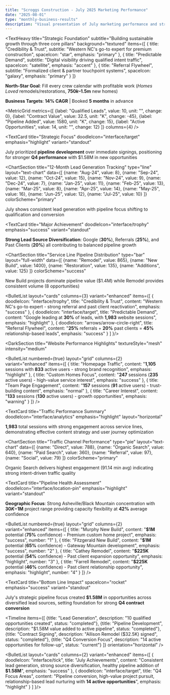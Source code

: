 ---
title: "Scroggs Construction - July 2025 Marketing Performance"
date: "2025-08-01"
type: "monthly-business-results"
description: "Visual presentation of July marketing performance and strategic insights"
---

<Hero 
  title="July 2025 Marketing Performance" 
  subtitle="Strategic Pipeline Development & Lead Generation"
  highlight="$1.58M"
  highlightLabel="Pipeline Value Added"
/>

<TextHeavy 
  title="Strategic Foundation"
  subtitle="Building sustainable growth through three core pillars"
  background="textured"
  items={[
    {
      title: "Credibility & Trust",
      subtitle: "Western NC's go-to expert for premium construction",
      spaceIcon: "star",
      emphasis: "primary"
    },
    {
      title: "Predictable Demand",
      subtitle: "Digital visibility driving qualified intent traffic",
      spaceIcon: "satellite", 
      emphasis: "accent"
    },
    {
      title: "Referral Flywheel",
      subtitle: "Formalized client & partner touchpoint systems",
      spaceIcon: "galaxy",
      emphasis: "primary"
    }
  ]}
>
**North-Star Goal**: Fill every crew calendar with profitable work (*Homes Loved* remodels/restorations, **$750k–$1.5m** new homes)

**Business Targets**: **14% CAGR** | Booked **5 months** in advance
</TextHeavy>

<MetricGrid 
  metrics={[
    {label: "Qualified Leads", value: 10, unit: "", change: 0},
    {label: "Contract Value", value: 32.5, unit: "K", change: -45},
    {label: "Pipeline Added", value: 1580, unit: "K", change: 15},
    {label: "Active Opportunities", value: 14, unit: "", change: 12}
  ]}
  columns={4}
/>

<TextCard 
  title="Strategic Focus" 
  doodleIcon="interface/target" 
  emphasis="highlight"
  variant="standout"
>
July prioritized **pipeline development** over immediate signings, positioning for stronger **Q4 performance** with $1.58M in new opportunities
</TextCard>

<ChartSection 
  title="12-Month Lead Generation Tracking"
  type="line"
  layout="text-chart"
  data={[
    {name: "Aug-24", value: 8},
    {name: "Sep-24", value: 12},
    {name: "Oct-24", value: 15},
    {name: "Nov-24", value: 9},
    {name: "Dec-24", value: 7},
    {name: "Jan-25", value: 11},
    {name: "Feb-25", value: 13},
    {name: "Mar-25", value: 8},
    {name: "Apr-25", value: 14},
    {name: "May-25", value: 16},
    {name: "Jun-25", value: 12},
    {name: "Jul-25", value: 10}
  ]}
  colorScheme="primary"
>
July shows consistent lead generation with pipeline focus shifting to qualification and conversion
</ChartSection>

<TextCard 
  title="Major Achievement" 
  doodleIcon="interface/trophy" 
  emphasis="success"
  variant="standout"
>
**Strong Lead Source Diversification**: Google (**30%**), Referrals (**25%**), and Past Clients (**20%**) all contributing to balanced pipeline growth
</TextCard>

<ChartSection 
  title="Service Line Pipeline Distribution"
  type="bar"
  layout="full-width"
  data={[
    {name: "Remodel", value: 865},
    {name: "New Build", value: 1400},
    {name: "Restoration", value: 135},
    {name: "Additions", value: 125}
  ]}
  colorScheme="success"
>
New Build projects dominate pipeline value ($1.4M) while Remodel provides consistent volume (8 opportunities)
</ChartSection>

<BulletList 
  layout="cards"
  columns={3}
  variant="enhanced"
  items={[
    {
      doodleIcon: "interface/trophy",
      title: "Credibility & Trust",
      content: "Western NC's go-to expert - strong referral and past client reactivation",
      emphasis: "success"
    },
    {
      doodleIcon: "interface/target",
      title: "Predictable Demand",
      content: "Google leading at **30%** of leads, with **1,983** website sessions",
      emphasis: "highlight"
    },
    {
      doodleIcon: "arrows/arrow-circle-right",
      title: "Referral Flywheel",
      content: "**25%** referrals + **20%** past clients = **45%** relationship-based leads",
      emphasis: "success"
    }
  ]
}/>

<DarkSection 
  title="Website Performance Highlights"
  textureStyle="mesh"
  intensity="medium"
>
<BulletList 
  numbered={true}
  layout="grid"
  columns={2}
  variant="enhanced"
  items={[
    {
      title: "Homepage Traffic",
      content: "**1,105** sessions with **833** active users - strong brand recognition",
      emphasis: "highlight"
    },
    {
      title: "Custom Homes Focus", 
      content: "**247** sessions (**235** active users) - high-value service interest",
      emphasis: "success"
    },
    {
      title: "Team Page Engagement",
      content: "**157** sessions (**91** active users) - trust-building content",
      emphasis: "normal"
    },
    {
      title: "Career Interest",
      content: "**133** sessions (**130** active users) - growth opportunities",
      emphasis: "warning"
    }
  ]}
/>

<TextCard 
  title="Traffic Performance Summary" 
  doodleIcon="interface/analytics" 
  emphasis="highlight"
  layout="horizontal"
>
**1,983** total sessions with strong engagement across service lines, demonstrating effective content strategy and user journey optimization
</TextCard>
</DarkSection>

<ChartSection 
  title="Traffic Channel Performance"
  type="pie"
  layout="text-chart"
  data={[
    {name: "Direct", value: 788},
    {name: "Organic Search", value: 640},
    {name: "Paid Search", value: 360},
    {name: "Referral", value: 97},
    {name: "Social", value: 79}
  ]}
  colorScheme="primary"
>
Organic Search delivers highest engagement (91.14 min avg) indicating strong intent-driven traffic quality
</ChartSection>

<TextCard 
  title="Pipeline Health Assessment" 
  doodleIcon="interface/location-pin" 
  emphasis="highlight"
  variant="standout"
>
**Geographic Focus**: Strong Asheville/Black Mountain concentration with **$30K-$1M** project range providing capacity flexibility at **42%** average confidence
</TextCard>

<Section title="Key Opportunities in Development" layout="centered">

<BulletList 
  numbered={true}
  layout="grid"
  columns={2}
  variant="enhanced"
  items={[
    {
      title: "Murphy New Build",
      content: "**$1M** potential (**75%** confidence) - Premium custom home project",
      emphasis: "success",
      number: "1"
    },
    {
      title: "Fitzgerald New Build", 
      content: "**$1M** potential (**65%** confidence) - Gateway Mountain development",
      emphasis: "success",
      number: "2"
    },
    {
      title: "Cathey Remodel",
      content: "**$225K** potential (**54%** confidence) - Past client expansion opportunity",
      emphasis: "highlight",
      number: "3"
    },
    {
      title: "Farrell Remodel",
      content: "**$225K** potential (**46%** confidence) - Past client relationship opportunity",
      emphasis: "highlight", 
      number: "4"
    }
  ]}
/>

</Section>

<TextCard 
  title="Bottom Line Impact" 
  spaceIcon="rocket" 
  emphasis="success"
  variant="standout"
>
July's strategic pipeline focus created **$1.58M** in opportunities across diversified lead sources, setting foundation for strong **Q4 contract conversion**
</TextCard>

<Timeline 
  items={[
    {title: "Lead Generation", description: "10 qualified opportunities created", status: "completed"},
    {title: "Pipeline Development", description: "$1.58M value added to active pipeline", status: "completed"},
    {title: "Contract Signing", description: "Allison Remodel ($32.5K) signed", status: "completed"},
    {title: "Q4 Conversion Focus", description: "14 active opportunities for follow-up", status: "current"}
  ]}
  orientation="horizontal"
/>

<BulletList 
  layout="cards"
  columns={2}
  variant="enhanced"
  items={[
    {
      doodleIcon: "interface/tick",
      title: "July Achievements",
      content: "Consistent lead generation, strong source diversification, healthy pipeline addition of **$1.58M**",
      emphasis: "success"
    },
    {
      doodleIcon: "interface/target",
      title: "Q4 Focus Areas",
      content: "Pipeline conversion, high-value project pursuit, relationship-based lead nurturing with **14 active opportunities**",
      emphasis: "highlight"
    }
  ]
}/>
